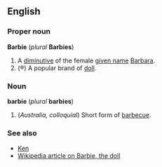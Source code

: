 ==English==
===Proper noun===
'''Barbie''' (''plural'' '''Barbies''')

#A [[diminutive]] of the female [[given name]] [[Barbara]].
#(&reg;) A popular brand of [[doll]].

===Noun===
'''barbie''' (''plural'' '''barbies''')

#(''Australia, colloquial'') Short form of [[barbecue]].

===See also===
*[[Ken]]
*[[w:Barbie|Wikipedia article on Barbie, the doll]]